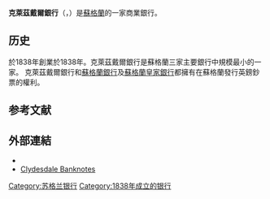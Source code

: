{{Infobox company
|name = Clydesdale Bank plc<br>''Banca Dhail Chluaidh''
|logo = <!-- 檔案不存在 Clydesdale Bank Logo.png ，可從英文維基百科取得 -->
|image=Clydesdale Bank HQ.jpg
|image_caption = 克萊茲戴爾銀行在格拉斯哥聖文森特宮的總部
|type = 公共
|foundation = 1838
|location = St Vincent Place, [[Glasgow|Glasgow]], Scotland
|key_people = James Pettigrew (Chairman) <br /> David Duffy (Chief Executive Officer)
|industry = 金融保險
|products = 金融服務
|revenue                 = [[GBP|£]] 10.04亿（2015）<ref name=results>{{cite web|url=http://www.cybg.com/resources/e61c2a9d-79b4-4f28-9770-3c89cbd0d877/Preliminary+results+announcement+2017.pdf|title=Annual report and consolidated financial statements 2015|publisher=CYBG|accessdate=2019-04-30|archive-date=2017-12-08|archive-url=https://web.archive.org/web/20171208122344/http://www.cybg.com/resources/e61c2a9d-79b4-4f28-9770-3c89cbd0d877/Preliminary+results+announcement+2017.pdf|dead-url=no}}</ref>
|operating_income        = [[GBP|£]] 3.08亿（2015）<ref name=results/>
|net_income              = [[GBP|£]] 2.49亿（2015）<ref name=results/>
|assets                  = [[GBP|£]] 387亿（2015）<ref name=results/>
|num_employees           = c. 4,616（2015）<ref name=results/>
|parent = [[CYBG_plc|CYBG plc]]
|subsid = [[約克郡銀行|約克郡銀行]]
|homepage = {{url|http://www.cbonline.co.uk}}
|footnotes =
}}

'''克萊茲戴爾銀行'''（{{lang-en|Clydesdale Bank plc}}，{{lang-gd|Banca Dhail Chluaidh}}）是[[蘇格蘭|蘇格蘭]]的一家商業銀行。

==历史==
於1838年創業於1838年。克萊茲戴爾銀行是蘇格蘭三家主要銀行中規模最小的一家。 克萊茲戴爾銀行和[[蘇格蘭銀行|蘇格蘭銀行]]及[[蘇格蘭皇家銀行|蘇格蘭皇家銀行]]都擁有在蘇格蘭發行英鎊鈔票的權利。

==参考文献==
{{reflist}}
==外部連結==
* {{official website|http://www.cbonline.co.uk/}}
* [https://web.archive.org/web/20081003071439/http://www.scotbanks.org.uk/banknotes_current_clydesdale_bank.php Clydesdale Banknotes]

{{苏格兰银行}}
{{Authority control}}

[[Category:苏格兰银行|Category:苏格兰银行]]
[[Category:1838年成立的银行|Category:1838年成立的银行]]